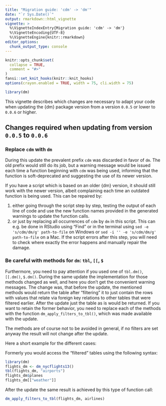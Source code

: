 ```yaml
---
title: "Migration guide: 'cdm' -> 'dm'"
date: "`r Sys.Date()`"
output: rmarkdown::html_vignette
vignette: >
  %\VignetteIndexEntry{Migration guide: 'cdm' -> 'dm'}
  %\VignetteEncoding{UTF-8}
  %\VignetteEngine{knitr::rmarkdown}
editor_options: 
  chunk_output_type: console
---
```


```r
knitr::opts_chunk$set(
  collapse = TRUE,
  comment = "#>"
)
fansi::set_knit_hooks(knitr::knit_hooks)
options(crayon.enabled = TRUE, width = 75, cli.width = 75)

library(dm)
```

This vignette describes which changes are necessary to adapt your code when updating the {dm} package version from a version `0.0.5` or lower to `0.0.6` or higher.

## Changes required when updating from version `0.0.5` to `0.0.6`

### Replace `cdm` with `dm`
During this update the prevalent prefix `cdm` was discarded in favor of `dm`.
The old prefix would still do its job, but a warning message would be issued each time a function beginning with `cdm` was being used, informing that the function is soft-deprecated and suggesting the use of its newer version.

If you have a script which is based on an older {dm} version, it should still work with the newer version, albeit complaining each time an outdated function is being used.
This can be repaired by:

1. either going through the script step by step, testing the output of each line of code and use the new function names provided in the generated warnings to update the function calls.
1. or just by replacing all occurrences of `cdm` by `dm` in this script. This can e.g. be done in RStudio using "Find" or in the terminal using `sed -e 's/cdm/dm/g' path-to-file` on Windows or `sed -i '' -e 's/cdm/dm/g' path-to-file` on a Mac. If the script errors after this step, you will need to check where exactly the error happens and manually repair the damage.

### Be careful with methods for `dm`: `tbl`, `[[`, `$`

Furthermore, you need to pay attention if you used one of `tbl.dm()`, `[[.dm()`, `$.dm()`.
During the same update the implementation for those methods changed as well, and here you don't get the convenient warning messages.
The change was, that before the update, the mentioned methods would return the table after "filtering" it to just contain the rows with values that relate via foreign key relations to other tables that were filtered earlier.
After the update just the table as is would be returned.
If you want to retain the former behavior, you need to replace each of the methods with the function `dm_apply_filters_to_tbl()`, which was made available with the update.

The methods are of course not to be avoided in general, if no filters are set anyway the result will not change after the update.

Here a short example for the different cases:

Formerly you would access the "filtered" tables using the following syntax:
```r
library(dm)
flights_dm <- dm_nycflights13()
tbl(flights_dm, "airports")
flights_dm$planes
flights_dm[["weather"]]
``` 

After the update the same result is achieved by this type of function call:
```r
dm_apply_filters_to_tbl(flights_dm, airlines)
```
